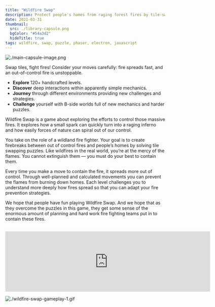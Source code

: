 ```yaml
---
title: "Wildfire Swap"
description: Protect people's homes from raging forest fires by tile-swapping your way out of tricky puzzles in Wildfire Swap.
date: 2021-03-31
thumbnail:
  src: ./library-capsule.png
  bgColor: "#54a3d2"
  hideTitle: true
tags: wildfire, swap, puzzle, phaser, electron, javascript
---
```


![./main-capsule-image.png](./main-capsule-image.png)

Swap tiles, fight fires! Consider your moves carefully: fire spreads fast, and an out-of-control fire is unstoppable.

- **Explore** 120+ handcrafted levels.
- **Discover** deep interactions within apparently simple mechanics.
- **Journey** through different environments providing new challenges and strategies.
- **Challenge** yourself with B-side worlds full of new mechanics and harder puzzles.

Wildfire Swap is a game about exploring the efforts to control those massive fires. It explores how a small spark can quickly turn into a raging inferno and how easily forces of nature can spiral out of our control.

You take on the role of a wildland fire fighter. Your goal is to create firebreaks between out of control fires and people’s homes by solving tile swapping puzzles. Like wildfires in the real world, you’re at the mercy of the flames. You cannot extinguish them — you must do your best to contain them.

Every time you make a move to contain the fire, it spreads more out of control. Through well-planned and calculated movements you can prevent the flames from burning down homes. Each level challenges you to understand more deeply how fires spread so that you can adapt your fire prevention strategies.

We hope that people have fun playing Wildfire Swap. And we hope that as they overcome the puzzles in this game, they get some sense of the enormous amount of planning and hard work fire fighting teams put in to contain these fires.

<br />

<iframe
  style={{
    margin: "2rem 0",
  }}
  src="https://store.steampowered.com/widget/1216030/"
  frameBorder="0"
  width="646"
  height="190"
></iframe>

<br />

![./wildfire-swap-gameplay-1.gif](./wildfire-swap-gameplay-1.gif)
